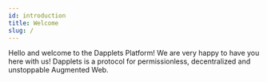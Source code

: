 ```yaml
---
id: introduction
title: Welcome
slug: /
---
```



Hello and welcome to the Dapplets Platform! We are very happy to have you here with us! Dapplets is a protocol for permissionless, decentralized and unstoppable Augmented Web.
<FeatureList>
<Line title="Introduction to Dapplets">
<Feature url="https://dapplets.org/#what-is" title="What are Dapplets" subtitle="Basic things about Dapplets" image="/svg/what.svg" />
<Feature url="/docs/how-to-use-dapplets/" title="How to Use Dapplets" subtitle="Installation, activation, settings" image="/svg/how.svg" />
<Feature url="/docs/get-started/" title="Your First Dapplet" subtitle="Quickly create a basic Dapplet" image="/svg/first.svg" />
</Line>

   <Line title="Dapplet Development">
    <Feature url="/docs/exercises/" title="Dapplet Creation Guide" subtitle="API description, implementation examples" image="/svg/creation.svg" />
    <Feature url="/docs/publishing/" title="Dapplet Publication" subtitle="Publishing in Dapplets Registry, working with the Developers tab" image="/svg/publication.svg" />
    <Feature url="/docs/using-adapters" title="Adapters API" subtitle="API description for working with existing adapters" image="/svg/adapters.svg" />
  </Line>

   <Line title="Other Resources">
    <Feature url="/docs/faq" title="FAQ" subtitle="Answering common questions" image="/svg/faq.svg" />
    <Feature url="/docs/whitepapers/summary" title="Whitepapers" subtitle="Dive into the details of the project" image="/svg/whitepapers.svg" />
    <Feature url="/docs/config" title="Advanced" subtitle="For those who want to know more" image="/svg/advanced.svg" />
  </Line>

<Line title="Contact us" desc='If you have any questions, or simply would want to chat with us, please do through one of our official channels.
Also, jump into our Discord server!'>
<Feature url="https://twitter.com/dapplets_org" isContacts title="X" subtitle="@dappletsproject" image="/svg/x.svg" />
<Feature url="https://discord.gg/YcxbkcyjMV" isContacts title="Discord" subtitle="Dapplets Project" image="/svg/discord.svg" />
<Feature url="https://t.me/dapplets" isContacts title="Telegram" subtitle="@dapplets" image="/svg/tg.svg" />
</Line>
</FeatureList>
